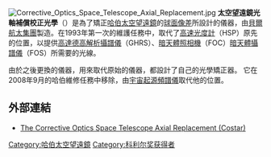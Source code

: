 [[File:Corrective_Optics_Space_Telescope_Axial_Replacement.jpg|thumb]]
'''太空望遠鏡光軸補償校正光學'''（{{lang-en|COSTAR, Corrective Optics Space Telescope Axial Replacement}}）是為了矯正[[哈伯太空望遠鏡|哈伯太空望遠鏡]]的[[球面像差|球面像差]]所設計的儀器，由[[貝爾航太集團|貝爾航太集團]]製造。在1993年第一次的維護任務中，取代了[[高速光度計|高速光度計]]（HSP）原先的位置，以提供[[高達德高解析攝譜儀|高達德高解析攝譜儀]]（GHRS）、[[暗天體照相機|暗天體照相機]]（FOC）[[暗天體攝譜儀|暗天體攝譜儀]]（FOS）所需要的光線。

由於之後更換的儀器，用來取代原始的儀器，都設計了自己的光學矯正器。
它在2008年9月的哈伯維修任務中移除，由[[宇宙起源頻譜儀|宇宙起源頻譜儀]]取代他的位置。

== 外部連結 ==
*[http://www.spacetelescope.org/about/general/instruments/costar.html The Corrective Optics Space Telescope Axial Replacement (Costar)]{{Wayback|url=http://www.spacetelescope.org/about/general/instruments/costar.html |date=20070905212132 }}

{{哈伯太空望遠鏡}}

[[Category:哈伯太空望遠鏡|Category:哈伯太空望遠鏡]]
[[Category:科利尔奖获得者|Category:科利尔奖获得者]]